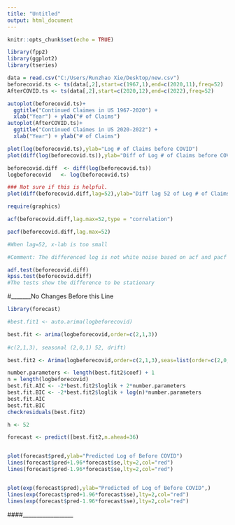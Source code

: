 ---
title: "Untitled"
output: html_document
---

```{r setup, include=FALSE}
knitr::opts_chunk$set(echo = TRUE)
```

```{r}
library(fpp2)
library(ggplot2)
library(tseries)
```


```{r}
data = read.csv("C:/Users/Runzhao Xie/Desktop/new.csv")
beforecovid.ts <- ts(data[,2],start=c(1967,1),end=c(2020,11),freq=52)
AfterCOVID.ts <- ts(data[,2],start=c(2020,12),end=c(2022),freq=52)
```


```{r}
autoplot(beforecovid.ts)+
  ggtitle("Continued Claimes in US 1967-2020") +
  xlab("Year") + ylab("# of Claims") 
autoplot(AfterCOVID.ts)+
  ggtitle("Continued Claimes in US 2020-2022") +
  xlab("Year") + ylab("# of Claims") 
```


```{r}
plot(log(beforecovid.ts),ylab="Log # of Claims before COVID")
plot(diff(log(beforecovid.ts)),ylab="Diff of Log # of Claims before COVID")

beforecovid.diff  <- diff(log(beforecovid.ts))
logbeforecovid   <- log(beforecovid.ts)

### Not sure if this is helpful. 
plot(diff(beforecovid.diff,lag=52),ylab="Diff lag 52 of Log # of Claims before COVID")
```


```{r}
require(graphics)

acf(beforecovid.diff,lag.max=52,type = "correlation")

pacf(beforecovid.diff,lag.max=52)

#When lag=52, x-lab is too small

#Comment: The differenced log is not white noise based on acf and pacf graphs
```

```{r}
adf.test(beforecovid.diff)
kpss.test(beforecovid.diff)
#The tests show the difference to be stationary
```

#_______No Changes Before this Line


```{r}
library(forecast)

#best.fit1 <- auto.arima(logbeforecovid)

best.fit <- arima(logbeforecovid,order=c(2,1,3))
                  
#c(2,1,3), seasonal (2,0,1) 52, drift)

```


```{r}
best.fit2 <- Arima(logbeforecovid,order=c(2,1,3),seas=list(order=c(2,0,1),period=52),include.drift=TRUE)
```


```{r}
number.parameters <- length(best.fit2$coef) + 1
n = length(logbeforecovid)
best.fit.AIC <- -2*best.fit2$loglik + 2*number.parameters
best.fit.BIC <- -2*best.fit2$loglik + log(n)*number.parameters
best.fit.AIC
best.fit.BIC
checkresiduals(best.fit2)

```

```{r}
h <- 52

forecast <- predict([best.fit2,n.ahead=36)


plot(forecast$pred,ylab="Predicted Log of Before COVID")
lines(forecast$pred+1.96*forecast$se,lty=2,col="red")
lines(forecast$pred-1.96*forecast$se,lty=2,col="red")


plot(exp(forecast$pred),ylab="Predicted of Log of Before COVID",)
lines(exp(forecast$pred+1.96*forecast$se),lty=2,col="red")
lines(exp(forecast$pred-1.96*forecast$se),lty=2,col="red")
```








####__________________
